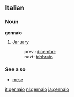 ==Italian==
===Noun===
'''gennaio'''

#[[January]]
#:prev.: [[dicembre]]
#:next: [[febbraio]]

===See also===
*[[mese]]

[[it:gennaio]]
[[nl:gennaio]]
[[ja:gennaio]]